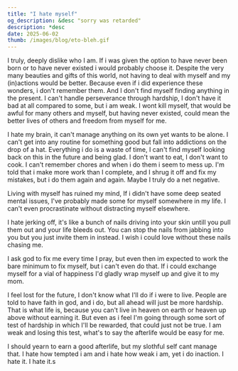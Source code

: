 ```yaml
---
title: "I hate myself"
og_description: &desc "sorry was retarded"
description: *desc
date: 2025-06-02
thumb: /images/blog/eto-bleh.gif
---
```


I truly, deeply dislike who I am. If i was given the option to have never been born or to have never existed i would probably choose it. Despite the very many beauties and gifts of this world, not having to deal with myself and my (in)actions would be better. Because even if i did experience these wonders, i don't remember them. And I don't find myself finding anything in the present. I can't handle perseverance through hardship, I don't have it bad at all compared to some, but i am weak. I wont kill myself, that would be awful for many others and myself, but having never existed, could mean the better lives of others and freedom from myself for me.

I hate my brain, it can't manage anything on its own yet wants to be alone. I can't get into any routine for something good but fall into addictions on the drop of a hat. Everything i do is a waste of time, I can't find myself looking back on this in the future and being glad. I don't want to eat, I don't want to cook. I can't remember chores and when i do them i seem to mess up. I'm told that i make more work than I complete, and I shrug it off and fix my mistakes, but i do them again and again. Maybe I truly do a net negative.

Living with myself has ruined my mind, If i didn't have some deep seated mental issues, I've probably made some for myself somewhere in my life. I can't even procrastinate without distracting myself elsewhere.

I hate jerking off, it's like a bunch of nails driving into your skin untill you pull them out and your life bleeds out. You can stop the nails from jabbing into you but you just invite them in instead. I wish i could love without these nails chasing me.

I ask god to fix me every time I pray, but even then im expected to work the bare minimum to fix myself, but i can't even do that. If i could exchange myself for a vial of happiness I'd gladly wrap myself up and give it to my mom.

I feel lost for the future, I don't know what I'll do if i were to live. People are told to have faith in god, and i do, but all ahead will just be more hardship. That is what life is, because you can't live in heaven on earth or heaven up above without earning it. But even as i feel I'm going through some sort of test of hardship in which I'll be rewarded, that could just not be true. I am weak and losing this test, what's to say the afterlife would be easy for me.

I should yearn to earn a good afterlife, but my slothful self cant manage that. I hate how tempted i am and i hate how weak i am, yet i do inaction. I hate it. I hate it.s
